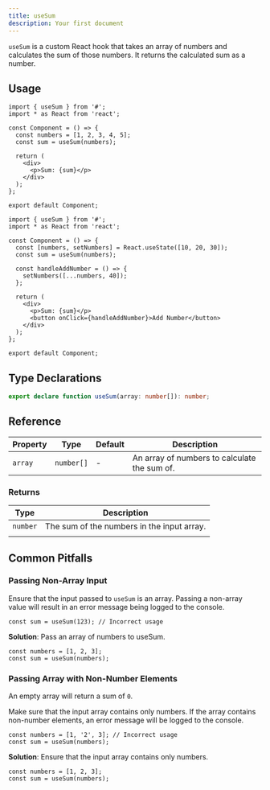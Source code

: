 ```yaml
---
title: useSum
description: Your first document
---
```


`useSum` is a custom React hook that takes an array of numbers and calculates the sum of those numbers. It returns the calculated sum as a number.

## Usage

```tsx
import { useSum } from '#';
import * as React from 'react';

const Component = () => {
  const numbers = [1, 2, 3, 4, 5];
  const sum = useSum(numbers);

  return (
    <div>
      <p>Sum: {sum}</p>
    </div>
  );
};

export default Component;
```

```tsx
import { useSum } from '#';
import * as React from 'react';

const Component = () => {
  const [numbers, setNumbers] = React.useState([10, 20, 30]);
  const sum = useSum(numbers);

  const handleAddNumber = () => {
    setNumbers([...numbers, 40]);
  };

  return (
    <div>
      <p>Sum: {sum}</p>
      <button onClick={handleAddNumber}>Add Number</button>
    </div>
  );
};

export default Component;
```

## Type Declarations

```ts
export declare function useSum(array: number[]): number;
```

## Reference

| Property | Type       | Default | Description                                  |
| -------- | ---------- | ------- | -------------------------------------------- |
| `array`  | `number[]` | -       | An array of numbers to calculate the sum of. |

### Returns

| Type     | Description                                |
| -------- | ------------------------------------------ |
| `number` | The sum of the numbers in the input array. |
|          |

## Common Pitfalls

### Passing Non-Array Input

Ensure that the input passed to `useSum` is an array. Passing a non-array value will result in an error message being logged to the console.

```tsx
const sum = useSum(123); // Incorrect usage
```

**Solution**: Pass an array of numbers to useSum.

```tsx
const numbers = [1, 2, 3];
const sum = useSum(numbers);
```

### Passing Array with Non-Number Elements

An empty array will return a sum of `0`.

Make sure that the input array contains only numbers. If the array contains non-number elements, an error message will be logged to the console.

```tsx
const numbers = [1, '2', 3]; // Incorrect usage
const sum = useSum(numbers);
```

**Solution**: Ensure that the input array contains only numbers.

```tsx
const numbers = [1, 2, 3];
const sum = useSum(numbers);
```
